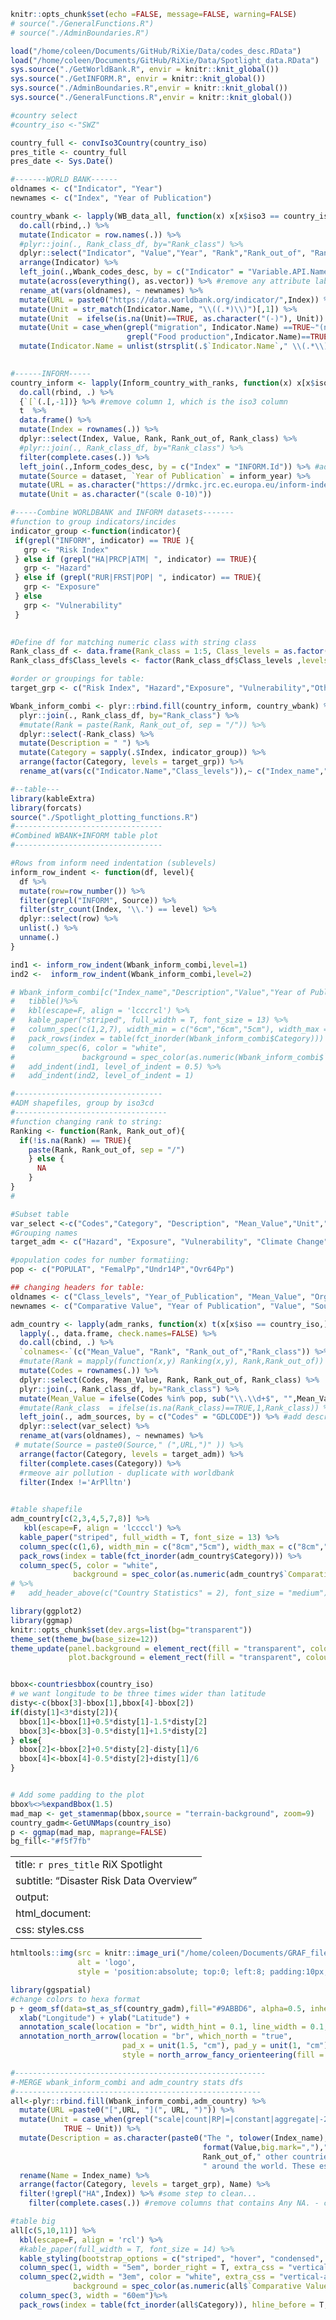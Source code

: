 ```r
knitr::opts_chunk$set(echo =FALSE, message=FALSE, warning=FALSE)
# source("./GeneralFunctions.R")
# source("./AdminBoundaries.R")

load("/home/coleen/Documents/GitHub/RiXie/Data/codes_desc.RData")
load("/home/coleen/Documents/GitHub/RiXie/Data/Spotlight_data.RData")
sys.source("./GetWorldBank.R", envir = knitr::knit_global())
sys.source("./GetINFORM.R", envir = knitr::knit_global())
sys.source("./AdminBoundaries.R",envir = knitr::knit_global())
sys.source("./GeneralFunctions.R",envir = knitr::knit_global())
```


```r
#country select
#country_iso <-"SWZ"

country_full <- convIso3Country(country_iso)
pres_title <- country_full
pres_date <- Sys.Date()
```


```r
#-------WORLD BANK------
oldnames <- c("Indicator", "Year")
newnames <- c("Index", "Year of Publication")

country_wbank <- lapply(WB_data_all, function(x) x[x$iso3 == country_iso,]) %>%
  do.call(rbind,.) %>%
  mutate(Indicator = row.names(.)) %>% 
  #plyr::join(., Rank_class_df, by="Rank_class") %>%
  dplyr::select("Indicator", "Value","Year", "Rank","Rank_out_of", "Rank_class") %>%
  arrange(Indicator) %>%
  left_join(.,Wbank_codes_desc, by = c("Indicator" = "Variable.API.Name")) %>% #add description and source
  mutate(across(everything(), as.vector)) %>% #remove any attribute label
  rename_at(vars(oldnames), ~ newnames) %>%
  mutate(URL = paste0("https://data.worldbank.org/indicator/",Index)) %>%
  mutate(Unit = str_match(Indicator.Name, "\\((.*)\\)")[,1]) %>%
  mutate(Unit  = ifelse(is.na(Unit)==TRUE, as.character("(-)"), Unit)) %>% 
  mutate(Unit = case_when(grepl("migration", Indicator.Name) ==TRUE~"(net total of migrants)",
                          grepl("Food production",Indicator.Name)==TRUE ~"(aggregate volume of agricultural production in comparison with the base period 2014-2016)",TRUE ~ Unit)) %>%
  mutate(Indicator.Name = unlist(strsplit(.$`Indicator.Name`," \\(.*\\)"))) 
  

#------INFORM-----
country_inform <- lapply(Inform_country_with_ranks, function(x) x[x$iso == country_iso,]) %>% #remove the iso column
  do.call(rbind, .) %>%
  {`[`(.[,-1])} %>% #remove column 1, which is the iso3 column
  t  %>%
  data.frame() %>%
  mutate(Index = rownames(.)) %>%
  dplyr::select(Index, Value, Rank, Rank_out_of, Rank_class) %>%
  #plyr::join(., Rank_class_df, by="Rank_class") %>%
  filter(complete.cases(.)) %>%
  left_join(.,Inform_codes_desc, by = c("Index" = "INFORM.Id")) %>% #add description and source
  mutate(Source = dataset, `Year of Publication` = inform_year) %>%
  mutate(URL = as.character("https://drmkc.jrc.ec.europa.eu/inform-index")) %>%
  mutate(Unit = as.character("(scale 0-10)"))

#-----Combine WORLDBANK and INFORM datasets-------
#function to group indicators/incides
indicator_group <-function(indicator){
 if(grepl("INFORM", indicator) == TRUE ){
   grp <- "Risk Index"
 } else if (grepl("HA|PRCP|ATM| ", indicator) == TRUE){
   grp <- "Hazard"
 } else if (grepl("RUR|FRST|POP| ", indicator) == TRUE){
   grp <- "Exposure"
 } else
   grp <- "Vulnerability"
 }
  

#Define df for matching numeric class with string class
Rank_class_df <- data.frame(Rank_class = 1:5, Class_levels = as.factor(c("Very Low","Low","Moderate","High","Very High")))
Rank_class_df$Class_levels <- factor(Rank_class_df$Class_levels ,levels = c("Very Low","Low","Moderate","High","Very High"))

#order or groupings for table:
target_grp <- c("Risk Index", "Hazard","Exposure", "Vulnerability","Others -to be classified") 

Wbank_inform_combi <- plyr::rbind.fill(country_inform, country_wbank) %>%
  plyr::join(., Rank_class_df, by="Rank_class") %>%
  #mutate(Rank = paste(Rank, Rank_out_of, sep = "/")) %>%
  dplyr::select(-Rank_class) %>%
  mutate(Description = " ") %>%
  mutate(Category = sapply(.$Index, indicator_group)) %>%
  arrange(factor(Category, levels = target_grp)) %>%
  rename_at(vars(c("Indicator.Name","Class_levels")),~ c("Index_name","Comparative Value"))
```


```r
#--table---
library(kableExtra)
library(forcats)
source("./Spotlight_plotting_functions.R")
#---------------------------------
#Combined WBANK+INFORM table plot
#---------------------------------

#Rows from inform need indentation (sublevels)
inform_row_indent <- function(df, level){
  df %>%  
  mutate(row=row_number()) %>% 
  filter(grepl("INFORM", Source)) %>% 
  filter(str_count(Index, '\\.') == level) %>%
  dplyr::select(row) %>%
  unlist(.) %>%
  unname(.)
}

ind1 <- inform_row_indent(Wbank_inform_combi,level=1)
ind2 <-  inform_row_indent(Wbank_inform_combi,level=2)

# Wbank_inform_combi[c("Index_name","Description","Value","Year of Publication","Rank","Comparative Value","Source")] %>%
#   tibble()%>%
#   kbl(escape=F, align = 'lcccrcl') %>%
#   kable_paper("striped", full_width = T, font_size = 13) %>%
#   column_spec(c(1,2,7), width_min = c("6cm","6cm","5cm"), width_max = c("15cm","6cm","5cm")) %>%
#   pack_rows(index = table(fct_inorder(Wbank_inform_combi$Category))) %>%
#   column_spec(6, color = "white",
#               background = spec_color(as.numeric(Wbank_inform_combi$`Comparative Value`),alpha = 0.75, end = 0.4, option = "inferno")) %>%
#   add_indent(ind1, level_of_indent = 0.5) %>%
#   add_indent(ind2, level_of_indent = 1) 
```


```r
#---------------------------------
#ADM shapefiles, group by iso3cd
#----------------------------------
#function changing rank to string:
Ranking <- function(Rank, Rank_out_of){
  if(!is.na(Rank) == TRUE){
    paste(Rank, Rank_out_of, sep = "/")
    } else {
      NA
    }
}
#

#Subset table
var_select <-c("Codes","Category", "Description", "Mean_Value","Unit","Year_of_Publication", "Rank", "Rank_out_of","Class_levels", "Organisation", "URL")
#Grouping names
target_adm <- c("Hazard", "Exposure", "Vulnerability", "Climate Change")

#population codes for number formatiing:
pop <- c("POPULAT", "FemalPp","Undr14P","Ovr64Pp")

## changing headers for table:
oldnames <- c("Class_levels", "Year_of_Publication", "Mean_Value", "Organisation", "Codes", "Description")
newnames <- c("Comparative Value", "Year of Publication", "Value", "Source", "Index", "Index_name") ##it's the mean value per country but labeling as `Value` to be same as basic risk data table column names 

adm_country <- lapply(adm_ranks, function(x) t(x[x$iso == country_iso,][-1])[,1]) %>%
  lapply(., data.frame, check.names=FALSE) %>%
  do.call(cbind, .) %>%
  `colnames<-`(c("Mean_Value", "Rank", "Rank_out_of","Rank_class")) %>%
  #mutate(Rank = mapply(function(x,y) Ranking(x,y), Rank,Rank_out_of)) %>%
  mutate(Codes = rownames(.)) %>%
  dplyr::select(Codes, Mean_Value, Rank, Rank_out_of, Rank_class) %>%
  plyr::join(., Rank_class_df, by="Rank_class") %>%
  mutate(Mean_Value = ifelse(Codes %in% pop, sub("\\.\\d+$", "",Mean_Value), round(Mean_Value,2))) %>%
  #mutate(Rank_class  = ifelse(is.na(Rank_class)==TRUE,1,Rank_class)) %>% # to deal with NAs in Rank, for plotting later
  left_join(., adm_sources, by = c("Codes" = "GDLCODE")) %>% #add description and source
  dplyr::select(var_select) %>%
  rename_at(vars(oldnames), ~ newnames) %>%
 # mutate(Source = paste0(Source," (",URL,")" )) %>%
  arrange(factor(Category, levels = target_adm)) %>%
  filter(complete.cases(Category)) %>%
  #rmeove air pollution - duplicate with worldbank 
  filter(Index !='ArPlltn')

  
#table shapefile
adm_country[c(2,3,4,5,7,8)] %>%
   kbl(escape=F, align = 'lccccl') %>%
  kable_paper("striped", full_width = T, font_size = 13) %>%
  column_spec(c(1,6), width_min = c("8cm","5cm"), width_max = c("8cm","5cm")) %>%
  pack_rows(index = table(fct_inorder(adm_country$Category))) %>%
  column_spec(5, color = "white",
              background = spec_color(as.numeric(adm_country$`Comparative Value`),alpha = 0.75, end = 0.4, option = "inferno"))
# %>%
#   add_header_above(c("Country Statistics" = 2), font_size = "medium")
```


```r
library(ggplot2)
library(ggmap)
knitr::opts_chunk$set(dev.args=list(bg="transparent"))
theme_set(theme_bw(base_size=12)) 
theme_update(panel.background = element_rect(fill = "transparent", colour = NA),
             plot.background = element_rect(fill = "transparent", colour = NA))


bbox<-countriesbbox(country_iso)
# we want longitude to be three times wider than latitude
disty<-c(bbox[3]-bbox[1],bbox[4]-bbox[2])
if(disty[1]<3*disty[2]){
  bbox[1]<-bbox[1]+0.5*disty[1]-1.5*disty[2]
  bbox[3]<-bbox[3]-0.5*disty[1]+1.5*disty[2]
} else{
  bbox[2]<-bbox[2]+0.5*disty[2]-disty[1]/6
  bbox[4]<-bbox[4]-0.5*disty[2]+disty[1]/6
}


# Add some padding to the plot
bbox%<>%expandBbox(1.5)
mad_map <- get_stamenmap(bbox,source = "terrain-background", zoom=9)
country_gadm<-GetUNMaps(country_iso)
p <- ggmap(mad_map, maprange=FALSE) 
bg_fill<-"#f5f7fb"


```

<!--#################HTML (or pdf?) page starts here#########################-->

---
title: `r pres_title` RiX Spotlight
subtitle: "Disaster Risk Data Overview"
output:
  html_document:
      css: styles.css
---

<body style="background-color:`r bg_fill`;">

<style type="text/css">
h1.title {
  font-size: 50px;
  color:  #000000;
  text-align: center;
}
h3.subtitle {
  font-size: 30px;
  color:  #000000;
  text-align: center;
}
.table-hover > tbody > tr:hover { 
  background-color: #f7f7e6;
}
.main-container {
 zoom:70%;
  width: 80%;
    max-width:80%;
  }
</style>

```r
htmltools::img(src = knitr::image_uri("/home/coleen/Documents/GRAF_files/GRAF-RIX_Map-E _tall.svg"), 
               alt = 'logo', 
               style = 'position:absolute; top:0; left:8; padding:10px;')

```

<!-- PLOTS AND TABLES from HERE: -->

<!-- <div style="float:right; position:relative; top:-150px;margin-bottom:-100px;margin-right:10px;"> -->
```r
library(ggspatial)
#change colors to hexa format
p + geom_sf(data=st_as_sf(country_gadm),fill="#9ABBD6", alpha=0.5, inherit.aes = FALSE) +
  xlab("Longitude") + ylab("Latitude") +
  annotation_scale(location = "br", width_hint = 0.1, line_width = 0.1, bar_cols = c("grey28","white")) +
  annotation_north_arrow(location = "br", which_north = "true", 
                         pad_x = unit(1.5, "cm"), pad_y = unit(1, "cm"),
                         style = north_arrow_fancy_orienteering(fill = c("white", "grey28")))

```
<!-- </div> -->

```r
#--------------------------------------------------------
#-MERGE wbank_inform_combi and adm_country stats dfs
#-------------------------------------------------------
all<-plyr::rbind.fill(Wbank_inform_combi,adm_country) %>%
  mutate(URL =paste0("[",URL, "](", URL, ")")) %>%
  mutate(Unit = case_when(grepl("scale|count|RP|=|constant|aggregate|-2011", Unit) ==FALSE ~ gsub("[()]", "", Unit),
            TRUE ~ Unit)) %>%
  mutate(Description = as.character(paste0("The ", tolower(Index_name)," for ", country_full," is estimated to be ",
                                           format(Value,big.mark=",")," ",Unit,", which is considered ", tolower(`Comparative Value`)," value as compared to ",
                                           Rank_out_of," other countries. Additionally, ",country_full," ranks at ",Rank," out of ",Rank_out_of,
                                           " around the world. These estimates were taken from ",Source,", made in ",`Year of Publication`,". (", URL,")"))) %>%
  rename(Name = Index_name) %>%
  arrange(factor(Category, levels = target_grp), Name) %>%
  filter(!grepl("HA",Index)) %>% #some step to clean...
    filter(complete.cases(.)) #remove columns that contains Any NA. - complete.cases

#table big
all[c(5,10,11)] %>%
  kbl(escape=F, align = 'rcl') %>%
  #kable_paper(full_width = T, font_size = 14) %>%
  kable_styling(bootstrap_options = c("striped", "hover", "condensed", "responsive"),full_width = T, font_size = 14) %>%
  column_spec(1, width = "5em", border_right = T, extra_css = "vertical-align:middle;") %>%
  column_spec(2,width = "3em", color = "white", extra_css = "vertical-align:middle;",
              background = spec_color(as.numeric(all$`Comparative Value`),alpha = 0.5, end = 0.4, option = "inferno"))%>%
  column_spec(3, width = "60em")%>%
  pack_rows(index = table(fct_inorder(all$Category)), hline_before = T, bold=T) 

```



